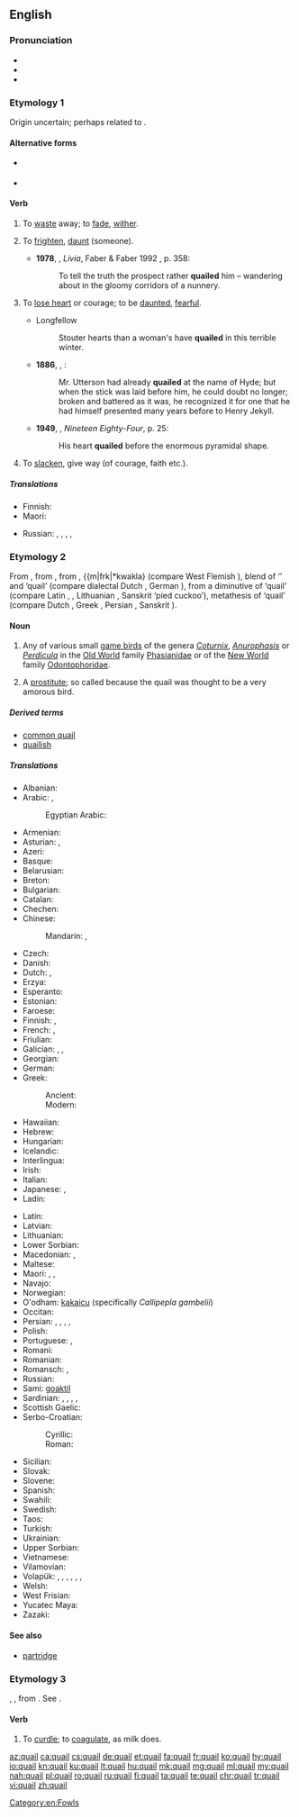 {{also|Quail}}
==English==
{{wikipedia}}

===Pronunciation===
* {{IPA|/ˈkweɪl/|lang=en}}
* {{audio|en-us-quail.ogg|Audio (US)|lang=en}}
* {{rhymes|eɪl|lang=en}}

===Etymology 1===
Origin uncertain; perhaps related to {{etyl|dum|en}} {{term|queilen|lang=dum}}.

====Alternative forms====
* {{l|en|quele}} {{qualifier|obsolete}}
* {{l|en|queal}}

====Verb====
{{en-verb}}

# {{context|intransitive|lang=en}} To [[waste]] away; to [[fade]], [[wither]]. {{defdate|from 15th c.}}
# {{context|transitive|now|_|rare|lang=en}} To [[frighten]], [[daunt]] (someone). {{defdate|from 16th c.}}
#* '''1978''', {{w|Lawrence Durrell}}, ''Livia'', Faber & Faber 1992 {{qualifier|Avignon Quintet}}, p. 358:
#*: To tell the truth the prospect rather '''quailed''' him – wandering about in the gloomy corridors of a nunnery.
# {{context|intransitive|lang=en}} To [[lose heart]] or courage; to be [[daunted]], [[fearful]]. {{defdate|from 16th c.}}
#* Longfellow
#*: Stouter hearts than a woman's have '''quailed''' in this terrible winter.
#* '''1886''', {{w|Robert Louis Stevenson}}, {{w|Strange Case Of Dr Jekyll And Mr Hyde}}:
#*: Mr. Utterson had already '''quailed''' at the name of Hyde; but when the stick was laid before him, he could doubt no longer; broken and battered as it was, he recognized it for one that he had himself presented many years before to Henry Jekyll.
#* '''1949''', {{w|George Orwell}}, ''Nineteen Eighty-Four'', p. 25:
#*: His heart '''quailed''' before the enormous pyramidal shape.
# {{context|intransitive|lang=en}} To [[slacken]], give way (of courage, faith etc.). {{defdate|from 16th c.}}

=====Translations=====
{{trans-top|to shrink or waver; to become fearful or doubtful}}
* Finnish: {{t|fi|tutista}}
* Maori: {{t|mi|tungehe}}
{{trans-mid}}
* Russian: {{t+|ru|пасовать|tr=pasovátʹ}}, {{t+|ru|робеть|tr=robétʹ}}, {{t+|ru|трусить|tr=trúsitʹ}}, {{t+|ru|дрейфить|tr=dréjfitʹ}}, {{t+|ru|бздеть|tr=bzdetʹ}} {{qualifier|vulgar}}
{{trans-bottom}}

===Etymology 2===
From {{etyl|enm|en}} {{term|quaille|quaille, quaile|lang=enm}}, from {{etyl|xno|en}} {{term|quaille|lang=fro}}, from {{etyl|odt|en}} {{m|odt|*kwakila}}, {{etyl|frk|en}} {{m|frk|*kwakla} (compare West Flemish {{term|kwakkel|lang=vls}}), blend of {{m|odt|*kwak}} ‘{{l|en|quack}}’ and {{etyl|gem-pro|en}} {{m|gem-pro|*hwahtilō}} ‘quail’ (compare dialectal Dutch {{term|wachtel|lang=nl}}, German {{term|Wachtel|lang=de}}), from a diminutive of {{etyl|ine-pro|en}} {{m|ine-pro|*kʷoḱt-}} ‘quail’ (compare Latin {{term|coturnīx|lang=la}}, {{term|cocturnīx|lang=la}}, Lithuanian {{term|vaštaka|lang=la}}, Sanskrit {{term|चातक|tr=cātaka|lang=sa}} ‘pied cuckoo’), metathesis of {{m|ine-pro|*u̯ortokʷ-}} ‘quail’ (compare Dutch {{term|kwartel|lang=nl}}, Greek {{term|ορτύκι|tr=ortýki|sc=polytonic|lang=grc}}, Persian {{term|ورتیج|tr=vartij’|lang=fa}}, Sanskrit {{term|वर्तका|tr=vartaka|lang=sa}}).

====Noun====
{{en-noun|quail|quails}}

# Any of various small [[game bird]]s of the genera ''[[Coturnix]]'', ''[[Anurophasis]]'' or ''[[Perdicula]]'' in the [[Old World]] family [[Phasianidae]] or of the [[New World]] family [[Odontophoridae]].
# {{context|obsolete|lang=en}} A [[prostitute]]; so called because the quail was thought to be a very amorous bird.
#: {{rfquotek|Shakespeare}}

=====Derived terms=====
* [[common quail]]
* [[quailish]]

=====Translations=====
{{trans-top|any of several small game birds}}
* Albanian: {{t|sq|shkurta}}
* Arabic: {{t|ar|سمان|m-p|tr=sumān}}, {{t|ar|سلوى|f-p|tr=salwa}}
*: Egyptian Arabic: {{t|arz|سمان|m-p|tr=seman}}
* Armenian: {{t|hy|լոր|sc=Armn}}
* Asturian: {{t|ast|cogorniz|f}}, {{t|ast|parpagayera|f}}
* Azeri: {{t+|az|bildirçin}}
* Basque: {{t|eu|galeper}}
* Belarusian: {{t|be|перапелка|f}}
* Breton: {{t|br|koailh}}
* Bulgarian: {{t+|bg|пъдпъдък|tr=pâdpâdâk|m}}
* Catalan: {{t|ca|guatlla|f}}
* Chechen: {{t|ce|лекъ}}
* Chinese: 
*: Mandarin: {{t|cmn|鵪鶉|sc=Hani}}, {{t+|cmn|鹌鹑|tr=ānchún or ānchun|sc=Hani}}
* Czech: {{t+|cs|křepelka|f}}
* Danish: {{t|da|vagtel}}
* Dutch: {{t+|nl|kwartel|m}}, {{t+|nl|kwakkel|m}}
* Erzya: {{t|myv|ёр}}
* Esperanto: {{t|eo|koturno}}
* Estonian: {{t|et|vutt}}
* Faroese: {{t|fo|vaktil}}
* Finnish: {{t+|fi|viiriäinen}} {{qualifier|Old World}}, {{t|fi|amerikanviiriäinen}} {{qualifier|New World}}
* French: {{t+|fr|caille|f}}, {{t+|fr|caille des blés|f}}
* Friulian: {{t|fur|cuaie}}
* Galician: {{t|gl|paspallás|m}}, {{t|gl|cordona|f}}, {{t|gl|cordoniz|f}}
* Georgian: {{t|ka|მწყერი|sc=Geor}}
* German: {{t+|de|Wachtel|f}}
* Greek:
*: Ancient: {{t|grc|ὄρτυξ|tr=ortyx|m}}
*: Modern: {{t+|el|ορτύκι|tr=ortiki}}
* Hawaiian: {{t|haw|kēlū}}
* Hebrew: {{t+|he|שליו|m|tr=slav}}
* Hungarian: {{t+|hu|fürj}}
* Icelandic: {{t+|is|kornhæna}}
* Interlingua: {{t|ia|qualia}}
* Irish: {{t|ga|gearg|f}}
* Italian: {{t+|it|quaglia|f}}
* Japanese: {{t|ja|ヨアロッパウズラ|tr=yoaroppauzura}}, {{t+|ja|鶉|tr=uzura|sc=Jpan}}
* Ladin: {{t|lad|caia|f}}
{{trans-mid}}
* Latin: {{t|la|coturnix|f}}
* Latvian: {{t|lv|paipala}}
* Lithuanian: {{t+|lt|putpelė}}
* Lower Sorbian: {{t|dsb|paśpula}}
* Macedonian: {{t|mk|потполошка|f|tr=potpóloška}}, {{t|mk|препелица|f|tr=prepélica}}
* Maltese: {{t|mt|summiena|f}}
* Maori: {{t|mi|koreke}}, {{t|mi|tāreke}}, {{t|mi|koitāreke}}
* Navajo: {{t|nv|díłdánii}}
* Norwegian: {{t+|no|vaktel|m}}
* O'odham: [[kakaicu]] (specifically ''Callipepla gambelii'')
* Occitan: {{t|oc|catla|f}}
* Persian: {{t+|fa|بلدرچین|tr=belderčin}}, {{t+|fa|بدبده|tr=badbade}}, {{t+|fa|کرک|tr=karak|sc=fa-Arab}}, {{t+|fa|ورتیج|tr=vartij|sc=fa-Arab}}, {{t+|fa|وشم|tr=vošom|sc=fa-Arab}}
* Polish: {{t+|pl|przepiórka|f}}
* Portuguese: {{t|pt|codorna|f}}, {{t+|pt|codorniz|f}}
* Romani: {{t|rom|dropya|f}}
* Romanian: {{t|ro|prepelița}}
* Romansch: {{t|rm|quacra}}, {{t|rm|quaiglia}}
* Russian: {{t+|ru|перепел|m|tr=pérepel}}
* Sami: [[goaktil]]
* Sardinian: {{t|sc|xrìcchibi}}, {{t|sc|trepotès}}, {{t|sc|cricchibì}}, {{t|sc|guàgliulu}}, {{t|sc|cualla}}
* Scottish Gaelic: {{t|gd|gearradh-gort|m}}
* Serbo-Croatian:
*: Cyrillic: {{t|sh|препелица|f|sc=Cyrl}}
*: Roman: {{t+|sh|prepelica|f}}
* Sicilian: {{t|scn|quagghia|f}}
* Slovak: {{t|sk|prepelica|f}}
* Slovene: {{t+|sl|prepelica|f}}
* Spanish: {{t|es|codorniz|f}}
* Swahili: {{t+|sw|tombo}}
* Swedish: {{t+|sv|vaktel}}
* Taos: {{t|twf|hȕolóna}}
* Turkish: {{t+|tr|bıldırcın}}
* Ukrainian: {{t|uk|перепел|m|tr=perepel}}
* Upper Sorbian: {{t|hsb|pocpula}}
* Vietnamese: {{t|vi|chim cút}}
* Vilamovian: {{t|wym|bukfuruk}}
* Volapük: {{qualifier|♂♀}} {{t|vo|kotur}}, {{qualifier|♂}} {{t|vo|hikotur}}, {{qualifier|♀}} {{t|vo|jikotur}}, {{qualifier|♂♀ offspring}} {{t|vo|koturül}}, {{qualifier|♂ offspring}} {{t|vo|hikoturül}}, {{qualifier|♀ offspring}} {{t|vo|jikoturül}}, {{qualifier|older term}} {{t|vo|kuit}}
* Welsh: {{t|cy|sofliar}}
* West Frisian: {{t+|fy|kwartel}}
* Yucatec Maya: {{t|yua|beech'}}
* Zazaki: {{t|zza|karek}}
{{trans-bottom}}

====See also====
* [[partridge]]

===Etymology 3===
{{etyl|fro|en}} {{term|coaillier|lang=fro}}, {{etyl|fr|en}} {{term|cailler|lang=fr}}, from {{etyl|la|en}} {{lena}} {{term|coagulare|lang=la}}. See {{term|coagulate|lang=en}}.

====Verb====
{{en-verb}}

# To [[curdle]]; to [[coagulate]], as milk does.
#: {{rfquotek|Holland}}

{{Webster 1913}}

[[Category:en:Fowls]]

[[az:quail]]
[[ca:quail]]
[[cs:quail]]
[[de:quail]]
[[et:quail]]
[[fa:quail]]
[[fr:quail]]
[[ko:quail]]
[[hy:quail]]
[[io:quail]]
[[kn:quail]]
[[ku:quail]]
[[lt:quail]]
[[hu:quail]]
[[mk:quail]]
[[mg:quail]]
[[ml:quail]]
[[my:quail]]
[[nah:quail]]
[[pl:quail]]
[[ro:quail]]
[[ru:quail]]
[[fi:quail]]
[[ta:quail]]
[[te:quail]]
[[chr:quail]]
[[tr:quail]]
[[vi:quail]]
[[zh:quail]]